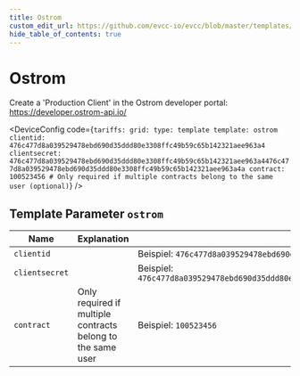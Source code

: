 ```yaml
---
title: Ostrom
custom_edit_url: https://github.com/evcc-io/evcc/blob/master/templates/definition/tariff/ostrom.yaml
hide_table_of_contents: true
---
```



# Ostrom

<DeviceFeatures features="Germany" />

Create a 'Production Client' in the Ostrom developer portal: https://developer.ostrom-api.io/


<DeviceConfig code={`tariffs:
    grid:
      type: template
      template: ostrom
      clientid: 476c477d8a039529478ebd690d35ddd80e3308ffc49b59c65b142321aee963a4
      clientsecret: 476c477d8a039529478ebd690d35ddd80e3308ffc49b59c65b142321aee963a4476c477d8a039529478ebd690d35ddd80e3308ffc49b59c65b142321aee963a4a
      contract: 100523456 # Only required if multiple contracts belong to the same user (optional)`}  />

## Template Parameter `ostrom`

| Name | Explanation | Value | Optional |
|-----------|-------------|-------|----------|
| `clientid` |  | Beispiel: `476c477d8a039529478ebd690d35ddd80e3308ffc49b59c65b142321aee963a4` | yes |
| `clientsecret` |  | Beispiel: `476c477d8a039529478ebd690d35ddd80e3308ffc49b59c65b142321aee963a4476c477d8a039529478ebd690d35ddd80e3308ffc49b59c65b142321aee963a4a` | yes |
| `contract` | Only required if multiple contracts belong to the same user | Beispiel: `100523456` | no |

